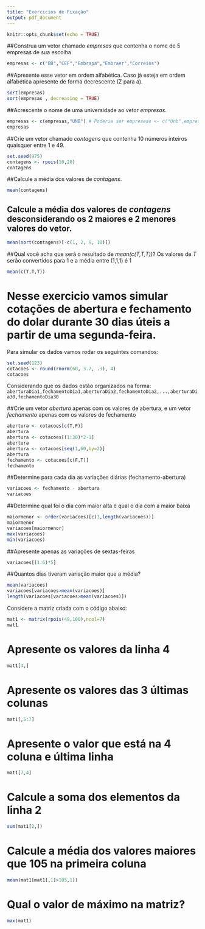 ```yaml
---
title: "Exercicios de Fixação"
output: pdf_document
---
```


```r
knitr::opts_chunk$set(echo = TRUE)
```

##Construa um vetor chamado _empresas_ que contenha o nome de 5 empresas de sua escolha
```r
empresas <- c("BB","CEF","Embrapa","Embraer","Correios")
```

##Apresente esse vetor em ordem alfabética. Caso já esteja em ordem alfabética apresente de forma decrescente (Z para a).
```r
sort(empresas)
sort(empresas , decreasing = TRUE)
```

##Acrescente o nome de uma universidade ao vetor _empresas_.
```r
empresas <- c(empresas,"UNB") # Poderia ser empreseas <- c("Unb",empresas)
empresas
```


##Crie um vetor chamado _contagens_ que contenha 10 números inteiros quaisquer entre 1 e 49.
```r
set.seed(975)
contagens <- rpois(10,20)
contagens
```


##Calcule a média dos valores de _contagens_.
```r
mean(contagens)
```

## Calcule a média dos valores de _contagens_ desconsiderando os 2 maiores e 2 menores valores do vetor.
```r
mean(sort(contagens)[-c(1, 2, 9, 10)])
```


##Qual você acha que será o resultado de _mean(c(T,T,T))_?
Os valores de $T$ serão convertidos para 1 e a média entre (1,1,1) é 1
```r
mean(c(T,T,T))
```



# Nesse exercicio vamos simular cotações de abertura e fechamento do dolar durante 30 dias úteis a partir de uma segunda-feira. 

Para simular os dados vamos rodar os seguintes comandos:

```r
set.seed(123)
cotacoes <- round(rnorm(60, 3.7, .3), 4)
cotacoes
```

Considerando que os dados estão organizados na forma: 
`aberturaDia1,fechamentoDia1,aberturaDia2,fechamentoDia2,...,aberturaDia30,fechamentoDia30`

##Crie um vetor _abertura_ apenas com os valores de abertura, e um vetor _fechamento_ apenas com os valores de fechamento
```r
abertura <- cotacoes[c(T,F)]
abertura
abertura <- cotacoes[(1:30)*2-1]
abertura
abertura <- cotacoes[seq(1,60,by=2)]
abertura
fechamento <- cotacoes[c(F,T)]
fechamento
```

##Determine para cada dia as variações diárias (fechamento-abertura)
```r
variacoes <- fechamento - abertura
variacoes
```


##Determine qual foi o dia com maior alta e qual o dia com a maior baixa
```r
maiormenor <- order(variacoes)[c(1,length(variacoes))]
maiormenor
variacoes[maiormenor]
max(variacoes)
min(variacoes)
```


##Apresente apenas as variações de sextas-feiras

```r
variacoes[(1:6)*5]
```


##Quantos dias tiveram variação maior que a média?
```r
mean(variacoes)
variacoes[variacoes>mean(variacoes)]
length(variacoes[variacoes>mean(variacoes)])
```


\newpage

Considere a matriz criada com o código abaixo:

```r
mat1 <- matrix(rpois(49,100),ncol=7)
mat1
```

# Apresente os valores da linha 4
```r
mat1[4,]
```

# Apresente os valores das 3 últimas colunas
```r
mat1[,5:7]
```

# Apresente o valor que está na 4 coluna e última linha
```r
mat1[7,4]
```

# Calcule a soma dos elementos da linha 2
```r
sum(mat1[2,])
```

# Calcule a média dos valores maiores que 105 na primeira coluna
```r
mean(mat1[mat1[,1]>105,1])
```

# Qual o valor de máximo na matriz?
```r
max(mat1)
```

